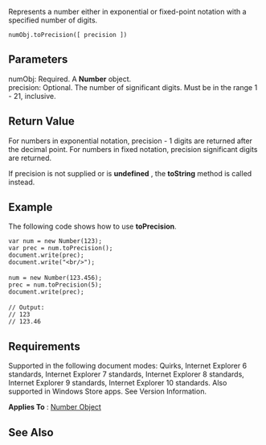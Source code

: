 Represents a number either in exponential or fixed-point notation with a specified number of digits.

 numObj.toPrecision([ precision ])

==Parameters==
; numObj: Required. A '''Number''' object.
; precision: Optional. The number of significant digits. Must be in the range 1 - 21, inclusive.

==Return Value==
For numbers in exponential notation, precision - 1 digits are returned after the decimal point. For numbers in fixed notation, precision significant digits are returned.

If precision is not supplied or is '''undefined''' , the '''toString''' method is called instead.


==Example==
The following code shows how to use '''toPrecision'''.

 var num = new Number(123);
 var prec = num.toPrecision();
 document.write(prec);
 document.write("&lt;br/&gt;");
 
 num = new Number(123.456);
 prec = num.toPrecision(5);
 document.write(prec);
 
 // Output:
 // 123
 // 123.46

==Requirements==
Supported in the following document modes: Quirks, Internet Explorer 6 standards, Internet Explorer 7 standards, Internet Explorer 8 standards, Internet Explorer 9 standards, Internet Explorer 10 standards. Also supported in Windows Store apps. See Version Information.

'''Applies To''' : [[Objects/Number|Number Object]]


==See Also==

              

              

